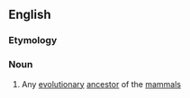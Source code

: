 ==English==
===Etymology===
{{prefix|en|proto|mammal}}
===Noun===
{{en-noun}}

# Any [[evolutionary]] [[ancestor]] of the [[mammal]]s